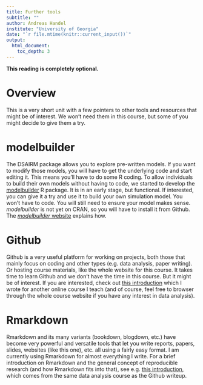 ```yaml
---
title: Further tools 
subtitle: ""
author: Andreas Handel
institute: "University of Georgia"
date: "`r file.mtime(knitr::current_input())`"
output: 
  html_document:
    toc_depth: 3
---
```


**This reading is completely optional.**


# Overview
This is a very short unit with a few pointers to other tools and resources that might be of interest. We won't need them in this course, but some of you might decide to give them a try.

# modelbuilder
The DSAIRM package allows you to explore pre-written models. If you want to modify those models, you will have to get the underlying code and start editing it. This means you'll have to do some R coding. To allow individuals to build their own models without having to code, we started to develop the [modelbuilder](https://ahgroup.github.io/modelbuilder/) R package. It is in an early stage, but functional. If interested, you can give it a try and use it to build your own simulation model. You won't have to code. You will still need to ensure your model makes sense. _modelbuilder_ is not yet on CRAN, so you will have to install it from Github. The [_modelbuilder_ website](https://ahgroup.github.io/modelbuilder/) explains how.


# Github

Github is a very useful platform for working on projects, both those that mainly focus on coding and other types (e.g. data analysis, paper writing). Or hosting course materials, like the whole website for this course. It takes time to learn Github and we don't have the time in this course. But it might be of interest. If you are interested, check out [this introduction](https://andreashandel.github.io/MADAcourse/1d_Github.html) which I wrote for another online course I teach (and of course, feel free to browser through the whole course website if you have any interest in data analysis).


# Rmarkdown
Rmarkdown and its many variants (bookdown, blogdown, etc.) have become very powerful and versatile tools that let you write reports, papers, slides, websites (like this one), etc. all using a fairly easy format. I am currently using Rmarkdown for almost everything I write. For a brief introduction on Rmarkdown and the general concept of reproducible research (and how Rmarkdown fits into that), see e.g. [this introduction](https://andreashandel.github.io/MADAcourse/1e_ToolsforReproducibility.html), which comes from the same data analysis course as the Github writeup.




